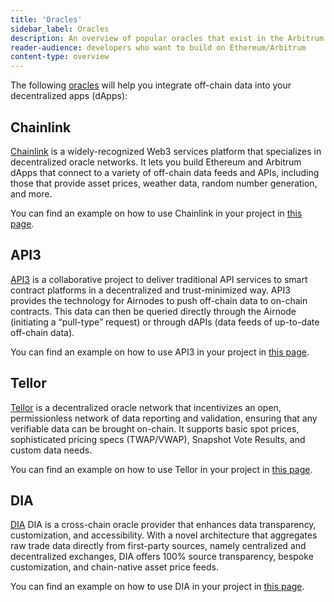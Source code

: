 ```yaml
---
title: 'Oracles'
sidebar_label: Oracles
description: An overview of popular oracles that exist in the Arbitrum ecosystem
reader-audience: developers who want to build on Ethereum/Arbitrum
content-type: overview
---
```



<KnowMoreToolsBox />

The following [oracles](../../for-devs/concepts/oracles.mdx) will help you integrate off-chain data into your decentralized apps (dApps):

## Chainlink

[Chainlink](https://chain.link/) is a widely-recognized Web3 services platform that specializes in decentralized oracle networks. It lets you build Ethereum and Arbitrum dApps that connect to a variety of off-chain data feeds and APIs, including those that provide asset prices, weather data, random number generation, and more.

You can find an example on how to use Chainlink in your project in [this page](../../devs-how-tos/how-to-use-oracles.mdx).

## API3

[API3](https://api3.org/) is a collaborative project to deliver traditional API services to smart contract platforms in a decentralized and trust-minimized way. API3 provides the technology for Airnodes to push off-chain data to on-chain contracts. This data can then be queried directly through the Airnode (initiating a “pull-type” request) or through dAPIs (data feeds of up-to-date off-chain data).

You can find an example on how to use API3 in your project in [this page](../../devs-how-tos/how-to-use-oracles.mdx).

## Tellor

[Tellor](https://tellor.io/) is a decentralized oracle network that incentivizes an open, permissionless network of data reporting and validation, ensuring that any verifiable data can be brought on-chain. It supports basic spot prices, sophisticated pricing specs (TWAP/VWAP), Snapshot Vote Results, and custom data needs.

You can find an example on how to use Tellor in your project in [this page](../../devs-how-tos/how-to-use-oracles.mdx).

## DIA

[DIA](https://www.diadata.org/) DIA is a cross-chain oracle provider that enhances data transparency, customization, and accessibility. With a novel architecture that aggregates raw trade data directly from first-party sources, namely centralized and decentralized exchanges, DIA offers 100% source transparency, bespoke customization, and chain-native asset price feeds.

You can find an example on how to use DIA in your project in [this page](../../devs-how-tos/how-to-use-oracles.mdx).
